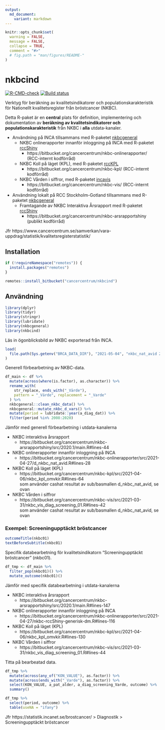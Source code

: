 ```yaml
---
output:
  md_document:
    variant: markdown
---
```


```r
knitr::opts_chunk$set(
  warning = FALSE,
  message = FALSE,
  collapse = TRUE,
  comment = "#>"
  # fig.path = "man/figures/README-"
)
```

# nkbcind

[![R-CMD-check](https://github.com/oc1lojo/nkbcind/workflows/R-CMD-check/badge.svg)](https://github.com/oc1lojo/nkbcind/actions)
[![Build status](https://ci.appveyor.com/api/projects/status/ebayuxjb2vr1u2vw/branch/master?svg=true)](https://ci.appveyor.com/project/oc1lojo/nkbcind/branch/master)

Verktyg för beräkning av kvalitetsindikatorer och populationskarakteristik för Nationellt kvalitetsregister från bröstcancer (NKBC).

Detta R-paket är en **central** plats för definition, implementering och dokumentation av **beräkning av kvalitetsindikatorer och populationskarakteristik** från NKBC i **alla** utdata-kanaler.

- Användning på INCA tillsammans med R-paketet [nkbcgeneral](https://cancercentrum.bitbucket.io/nkbcgeneral)
  - NKBC onlinerapporter innanför inloggning på INCA med R-paketet [rccShiny](https://cancercentrum.bitbucket.io/rccshiny)
    - https://bitbucket.org/cancercentrum/nkbc-onlinerapporter/ (RCC-internt kodförråd)
  - NKBC Koll på läget (KPL), 
    med R-paketet [rccKPL](https://bitbucket.org/cancercentrum/rcckpl)
    - https://bitbucket.org/cancercentrum/nkbc-kpl/ (RCC-internt kodförråd)
  - NKBC Vården i siffror, 
    med R-paketet [incavis](https://bitbucket.org/cancercentrum/incavis)
    - https://bitbucket.org/cancercentrum/nkbc-vis/ (RCC-internt kodförråd)
- Användning lokalt på RCC Stockholm-Gotland tillsammans med R-paketet [nkbcgeneral](https://cancercentrum.bitbucket.io/nkbcgeneral)
  - Framtagande av NKBC Interaktiva Årsrapport med R-paketet [rccShiny](https://cancercentrum.bitbucket.io/rccshiny)
    - https://bitbucket.org/cancercentrum/nkbc-arsrapportshiny (publikt kodförråd)

Jfr https://www.cancercentrum.se/samverkan/vara-uppdrag/statistik/kvalitetsregisterstatistik/

## Installation

```r
if (!requireNamespace("remotes")) {
  install.packages("remotes")
}

remotes::install_bitbucket("cancercentrum/nkbcind")
```

## Användning

```r
library(dplyr)
library(tidyr)
library(stringr)
library(lubridate)
library(nkbcgeneral)
library(nkbcind)
```

Läs in ögonblicksbild av NKBC exporterad från INCA.

```r
load(
  file.path(Sys.getenv("BRCA_DATA_DIR"), "2021-05-04", "nkbc_nat_avid 2021-05-04 08-25-25.RData")
)
```

Generell förbearbetning av NKBC-data.

```r
df_main <- df %>%
  mutate(across(where(is.factor), as.character)) %>%
  rename_with(
    str_replace, ends_with("_Värde"),
    pattern = "_Värde", replacement = "_Varde"
  ) %>%
  nkbcgeneral::clean_nkbc_data() %>%
  nkbcgeneral::mutate_nkbc_d_vars() %>%
  mutate(period = lubridate::year(a_diag_dat)) %>%
  filter(period %in% 2008:2020)
```

Jämför med generell förbearbetning i utdata-kanalerna

- NKBC interaktiva årsrapport
    - https://bitbucket.org/cancercentrum/nkbc-arsrapportshiny/src/2020.1/main.R#lines-44
- NKBC onlinerapporter innanför inloggning på INCA
  - https://bitbucket.org/cancercentrum/nkbc-onlinerapporter/src/2021-04-27/d_nkbc_nat_avid.R#lines-28
- NKBC Koll på läget (KPL)
  - https://bitbucket.org/cancercentrum/nkbc-kpl/src/2021-04-06/nkbc_kpl_omvkir.R#lines-64  
  som använder cashat resultat av sub/basmallen d_nkbc_nat_avid, se ovan
- NKBC Vården i siffror
    - https://bitbucket.org/cancercentrum/nkbc-vis/src/2021-03-31/nkbc_vis_diag_screening_01.R#lines-42  
  som använder cashat resultat av sub/basmallen d_nkbc_nat_avid, se ovan

### Exempel: Screeningupptäckt bröstcancer

```r
outcomeTitle(nkbc01)
textBeforeSubtitle(nkbc01)
```

Specifik databearbetning för kvalitetsindikatorn "Screeningupptäckt bröstcancer" (nkbc01).

```r
df_tmp <- df_main %>%
  filter_pop(nkbc01)() %>%
  mutate_outcome(nkbc01)()
```

Jämför med specifik databearbetning i utdata-kanalerna

- NKBC interaktiva årsrapport
    - https://bitbucket.org/cancercentrum/nkbc-arsrapportshiny/src/2020.1/main.R#lines-147
- NKBC onlinerapporter innanför inloggning på INCA
  - https://bitbucket.org/cancercentrum/nkbc-onlinerapporter/src/2021-04-27/nkbc-rccShiny-generisk-dm.R#lines-116
- NKBC Koll på läget (KPL)
  - https://bitbucket.org/cancercentrum/nkbc-kpl/src/2021-04-06/nkbc_kpl_omvkir.R#lines-130
- NKBC Vården i siffror
  - https://bitbucket.org/cancercentrum/nkbc-vis/src/2021-03-31/nkbc_vis_diag_screening_01.R#lines-44

Titta på bearbeatad data.

```r
df_tmp %>%
  mutate(across(any_of("KON_VALUE"), as.factor)) %>%
  mutate(across(ends_with("_Varde"), as.factor)) %>%
  select(KON_VALUE, a_pat_alder, a_diag_screening_Varde, outcome) %>%
  summary()
```

```r
df_tmp %>%
  select(period, outcome) %>%
  table(useNA = "ifany")
```

Jfr https://statistik.incanet.se/brostcancer/ > Diagnostik > Screeningupptäckt bröstcancer
